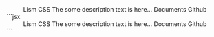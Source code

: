 
<Preview>
	<PreviewArea p='10'>
		<Center p='40' ar='16/9' bgc='base'>
			<Lism tag='h1' fz='4xl' lh='1' ff='accent'>
				Lism CSS
			</Lism>
			<Lism mbs='20' op='high'>
				The some description text is here...
			</Lism>
			<Flex g='30' mbs='40'>
				<Link href='###' d='if' bdrs='5' td='n' c='base' bgc='text' py='5' px='20'>
					Documents
				</Link>
				<Link href='###' d='if' bdrs='5' td='n' c='text' bd py='5' px='20'>
					Github
				</Link>
			</Flex>
		</Center>
	</PreviewArea>
	<PreviewCode>
		```jsx
		<Center p='40' ar='16/9' bgc='base'>
			<Lism tag='h1' fz='4xl' lh='1' ff='accent'>
				Lism CSS
			</Lism>
			<Lism mbs='20' op='high'>
				The some description text is here...
			</Lism>
			<Flex g='30' mbs='40'>
				<Link href='###' d='if' bdrs='5' td='n' c='base' bgc='text' py='5' px='20'>
					Documents
				</Link>
				<Link href='###' d='if' bdrs='5' td='n' c='text' bd py='5' px='20'>
					Github
				</Link>
			</Flex>
		</Center>
		```
	</PreviewCode>
</Preview>
